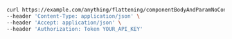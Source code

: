 ```bash showLineNumbers copy filename="Component Body And Param No Conflict usage example"
curl https://example.com/anything/flattening/componentBodyAndParamNoConflict?paramStr=visionary \
--header 'Content-Type: application/json' \
--header 'Accept: application/json' \
--header 'Authorization: Token YOUR_API_KEY'
```
